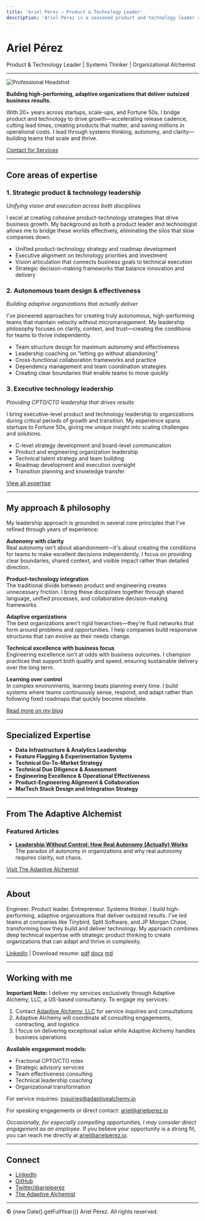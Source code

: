 ```yaml
---
title: 'Ariel Pérez – Product & Technology Leader'
description: 'Ariel Pérez is a seasoned product and technology leader specializing in autonomous teams, strategic leadership, and organizational transformation.'
---
```


# Ariel Pérez

Product & Technology Leader | Systems Thinker | Organizational Alchemist

---

![Professional Headshot](/professional_profile.jpg)

**Building high-performing, adaptive organizations that deliver outsized business results.**

With 20+ years across startups, scale-ups, and Fortune 50s, I bridge product and technology to drive growth—accelerating release cadence, cutting lead times, creating products that matter, and saving millions in operational costs. I lead through systems thinking, autonomy, and clarity—building teams that scale and thrive.

[Contact for Services](mailto:inquiries@adaptivealchemy.io)

---

## Core areas of expertise

### 1. Strategic product & technology leadership

_Unifying vision and execution across both disciplines_

I excel at creating cohesive product-technology strategies that drive business growth. My background as both a product leader and technologist allows me to bridge these worlds effectively, eliminating the silos that slow companies down.

- Unified product-technology strategy and roadmap development
- Executive alignment on technology priorities and investment
- Vision articulation that connects business goals to technical execution
- Strategic decision-making frameworks that balance innovation and delivery

### 2. Autonomous team design & effectiveness

_Building adaptive organizations that actually deliver_

I've pioneered approaches for creating truly autonomous, high-performing teams that maintain velocity without micromanagement. My leadership philosophy focuses on clarity, context, and trust—creating the conditions for teams to thrive independently.

- Team structure design for maximum autonomy and effectiveness
- Leadership coaching on "letting go without abandoning"
- Cross-functional collaboration frameworks and practice
- Dependency management and team coordination strategies
- Creating clear boundaries that enable teams to move quickly

### 3. Executive technology leadership

_Providing CPTO/CTO leadership that drives results_

I bring executive-level product and technology leadership to organizations during critical periods of growth and transition. My experience spans startups to Fortune 50s, giving me unique insight into scaling challenges and solutions.

- C-level strategy development and board-level communication
- Product and engineering organization leadership
- Technical talent strategy and team building
- Roadmap development and execution oversight
- Transition planning and knowledge transfer

[View all expertise](#expertise)

---

## My approach & philosophy

My leadership approach is grounded in several core principles that I've refined through years of experience:

**Autonomy with clarity**  
Real autonomy isn't about abandonment—it's about creating the conditions for teams to make excellent decisions independently. I focus on providing clear boundaries, shared context, and visible impact rather than detailed direction.

**Product-technology integration**  
The traditional divide between product and engineering creates unnecessary friction. I bring these disciplines together through shared language, unified processes, and collaborative decision-making frameworks.

**Adaptive organizations**  
The best organizations aren't rigid hierarchies—they're fluid networks that form around problems and opportunities. I help companies build responsive structures that can evolve as their needs change.

**Technical excellence with business focus**  
Engineering excellence isn't at odds with business outcomes. I champion practices that support both quality and speed, ensuring sustainable delivery over the long term.

**Learning over control**  
In complex environments, learning beats planning every time. I build systems where teams continuously sense, respond, and adapt rather than following fixed roadmaps that quickly become obsolete.

[Read more on my blog](https://www.adaptivealchemist.com)

---

## Specialized Expertise

- **Data Infrastructure & Analytics Leadership**
- **Feature Flagging & Experimentation Systems**
- **Technical Go-To-Market Strategy**
- **Technical Due Diligence & Assessment**
- **Engineering Excellence & Operational Effectiveness**
- **Product-Engineering Alignment & Collaboration**
- **MarTech Stack Design and Integration Strategy**

---

## From The Adaptive Alchemist

### Featured Articles

- **[Leadership Without Control: How Real Autonomy (Actually) Works](https://www.adaptivealchemist.com/leadership-without-control-part-1)**  
  The paradox of autonomy in organizations and why real autonomy requires clarity, not chaos.

[Visit The Adaptive Alchemist](https://www.adaptivealchemist.com)

---

## About

Engineer. Product leader. Entrepreneur. Systems thinker. I build high-performing, adaptive organizations that deliver outsized results. I've led teams at companies like Tinybird, Split Software, and JP Morgan Chase, transforming how they build and deliver technology. My approach combines deep technical expertise with strategic product thinking to create organizations that can adapt and thrive in complexity.

[LinkedIn](https://www.linkedin.com/in/arielxperez/) | Download resume: [pdf](/Ariel_Perez_Resume_2025.pdf) [docx](/Ariel_Perez_Resume_2025.docx) [md](/Ariel_Perez_Resume_2025.md)

---

## Working with me

**Important Note:** I deliver my services exclusively through Adaptive Alchemy, LLC, a US-based consultancy. To engage my services:

1. Contact [Adaptive Alchemy, LLC](mailto:inquiries@adaptivealchemy.com) for service inquiries and consultations
2. Adaptive Alchemy will coordinate all consulting engagements, contracting, and logistics
3. I focus on delivering exceptional value while Adaptive Alchemy handles business operations

**Available engagement models:**

- Fractional CPTO/CTO roles
- Strategic advisory services
- Team effectiveness consulting
- Technical leadership coaching
- Organizational transformation

For service inquiries: [inquiries@adaptivealchemy.io](mailto:inquiries@adaptivealchemy.io)

For speaking engagements or direct contact: [ariel@arielperez.io](mailto:ariel@arielperez.io)

_Occasionally, for especially compelling opportunities, I may consider direct engagement as an employee._
If you believe your opportunity is a strong fit, you can reach me directly at [ariel@arielperez.io](mailto:ariel@arielperez.io).

---

## Connect

- [LinkedIn](https://www.linkedin.com/in/arielxperez/)
- [GitHub](https://github.com/arielperez82)
- [Twitter/@arielperez](https://twitter.com/arielperez)
- [The Adaptive Alchemist](https://www.adaptivealchemist.com)

---

© {new Date().getFullYear()} Ariel Pérez. All rights reserved.
